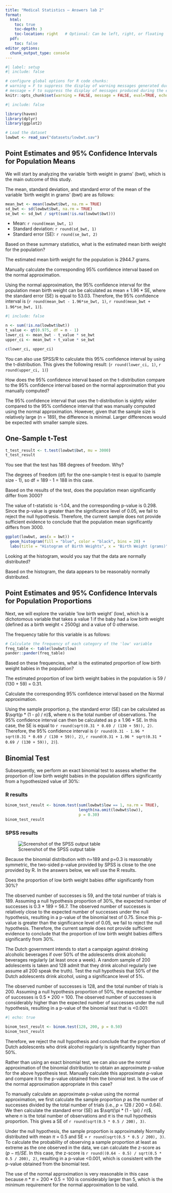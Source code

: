 ```yaml
---
title: "Medical Statistics – Answers lab 2"
format: 
  html:
    toc: true       
    toc-depth: 3    
    toc-location: right   # Optional: Can be left, right, or floating    
  pdf:
    toc: false      
editor_options:
  chunk_output_type: console
---
```


```r
#| label: setup
#| include: false

# configure global options for R code chunks:
# warning = F to suppress the display of warning messages generated during the execution of code chunks
# message = F to suppress the display of messages produced during the execution of code chunks
knitr::opts_chunk$set(warning = FALSE, message = FALSE, eval=TRUE, echo = FALSE)
```

```r
#| include: false

library(haven)
library(dplyr)
library(ggplot2)

# Load the dataset
lowbwt <- read_sav("datasets/lowbwt.sav")
```

## Point Estimates and 95% Confidence Intervals for Population Means

We will start by analyzing the variable 'birth weight in grams' (bwt), which is the main outcome of this study.

The mean, standard deviation, and standard error of the mean of the variable 'birth weight in grams' (bwt) are as follows:

```r
mean_bwt <- mean(lowbwt$bwt, na.rm = TRUE)
sd_bwt <- sd(lowbwt$bwt, na.rm = TRUE)
se_bwt <- sd_bwt / sqrt(sum(!is.na(lowbwt$bwt)))
```

- Mean: `r round(mean_bwt, 1)`
- Standard deviation: `r round(sd_bwt, 1)`
- Standard error (SE): `r round(se_bwt, 2)`

::: {.callout-important icon=false title="Question 1"}
Based on these summary statistics, what is the estimated mean birth weight for the population?
:::

::: {.callout-tip icon=false title="Answer question 1"}
The estimated mean birth weight for the population is 2944.7 grams.
:::

::: {.callout-important icon=false title="Question 2"}
Manually calculate the corresponding 95% confidence interval based on the normal approximation.
:::

::: {.callout-tip icon=false title="Answer question 2"}
Using the normal approximation, the 95% confidence interval for the population mean birth weight can be calculated as mean ± 1.96 * SE, where the standard error (SE) is equal to 53.03. Therefore, the 95% confidence interval is (`r round(mean_bwt - 1.96*se_bwt, 1)`, `r round(mean_bwt + 1.96*se_bwt, 1)`).
:::

```r
#| include: false

n <- sum(!is.na(lowbwt$bwt))
t_value <- qt(0.975, df = n - 1)
lower_ci <- mean_bwt - t_value * se_bwt
upper_ci <- mean_bwt + t_value * se_bwt

c(lower_ci, upper_ci)
```

You can also use SPSS/R to calculate this 95% confidence interval by using the t-distribution. This gives the following result:
(`r round(lower_ci, 1)`, `r round(upper_ci, 1)`)

::: {.callout-important icon=false title="Question 3"}
How does the 95% confidence interval based on the t-distribution compare to the 95% confidence interval based on the normal approximation that you manually computed?
:::

::: {.callout-tip icon=false title="Answer question 3"}
The 95% confidence interval that uses the t-distribution is sightly wider compared to the 95% confidence interval that was manually computed using the normal approximation. However, given that the sample size is relatively large (n = 189), the difference is minimal. Larger differences would be expected with smaller sample sizes.
:::

## One-Sample t-Test

```r
t_test_result <- t.test(lowbwt$bwt, mu = 3000)
t_test_result
```

::: {.callout-important icon=false title="Question 4"}
You see that the test has 188 degrees of freedom. Why?
:::

::: {.callout-tip icon=false title="Answer question 5"}
The degrees of freedom (df) for the one-sample t-test is equal to (sample size - 1), so df = 189 - 1 = 188 in this case.
:::

::: {.callout-important icon=false title="Question 5"}
Based on the results of the test, does the population mean significantly differ from 3000?
:::

::: {.callout-tip icon=false title="Answer question 5"}
The value of t-statistic is -1.04, and the corresponding p-value is 0.298. Since the p-value is greater than the significance level of 0.05, we fail to reject the null hypothesis. Therefore, the current sample does not provide sufficient evidence to conclude that the population mean significantly differs from 3000.
:::

```r
ggplot(lowbwt, aes(x = bwt)) +
  geom_histogram(fill = "blue", color = "black", bins = 20) +
  labs(title = "Histogram of Birth Weights", x = "Birth Weight (grams)", y = "Frequency")
```

::: {.callout-important icon=false title="Question 6"}
Looking at the histogram, would you say that the data are normally distributed?
:::

::: {.callout-tip icon=false title="Answer question 6"}
Based on the histogram, the data appears to be reasonably normally distributed.
:::

## Point Estimates and 95% Confidence Intervals for Population Proportions

Next, we will explore the variable 'low birth weight' (low), which is a dichotomous variable that takes a value 1 if the baby had a low birth weight (defined as a birth weight < 2500g) and a value of 0 otherwise.

The frequency table for this variable is as follows:

```r
# Calculate the frequency of each category of the 'low' variable
freq_table <- table(lowbwt$low)
pander::pander(freq_table)
```

::: {.callout-important icon=false title="Question 7"}
Based on these frequencies, what is the estimated proportion of low birth weight babies in the population?
:::

::: {.callout-tip icon=false title="Answer question 7"}
The estimated proportion of low birth weight babies in the population is 59 / (130 + 59) = 0.31.
:::

::: {.callout-important icon=false title="Question 8"}
Calculate the corresponding 95% confidence interval based on the Normal approximation.
:::

::: {.callout-tip icon=false title="Answer question 8"}
Using the sample proportion p, the standard error (SE) can be calculated as $\sqrt(p * (1 - p) / n)$, where n is the total number of observations. The 95% confidence interval can then be calculated as p ± 1.96 * SE. In this case, the SE is equal to `r round(sqrt(0.31 * 0.69 / (130 + 59)), 2)`. Therefore, the 95% confidence interval is (`r round(0.31 - 1.96 * sqrt(0.31 * 0.69 / (130 + 59)), 2)`, `r round(0.31 + 1.96 * sqrt(0.31 * 0.69 / (130 + 59)), 2)`).
:::

## Binomial Test

Subsequently, we perform an exact binomial test to assess whether the proportion of low birth weight babies in the population differs significantly from a hypothesized value of 30%:

### R results

```r
binom_test_result <- binom.test(sum(lowbwt$low == 1, na.rm = TRUE),
                                length(na.omit(lowbwt$low)),
                                p = 0.30)
binom_test_result
```

### SPSS results

![Screenshot of the SPSS output table](images/SPSS_lab2_q9.PNG)

Because the binomial distribution with n=189 and p=0.3 is reasonably symmetric, the two-sided p-value provided by SPSS is close to the one provided by R. In the answers below, we will use the R results.

::: {.callout-important icon=false title="Question 9"}
Does the proportion of low birth weight babies differ significantly from 30%?
:::

::: {.callout-tip icon=false title="Answer question 9"}
The observed number of successes is 59, and the total number of trials is 189. Assuming a null hypothesis proportion of 30%, the expected number of successes is 0.3 * 189 = 56.7. The observed number of successes is relatively close to the expected number of successes under the null hypothesis, resulting in a p-value of the binomial test of 0.75. Since this p-value is greater than the significance level of 0.05, we fail to reject the null hypothesis. Therefore, the current sample does not provide sufficient evidence to conclude that the proportion of low birth weight babies differs significantly from 30%.
:::

::: {.callout-important icon=false title="Question 10"}
The Dutch government intends to start a campaign against drinking alcoholic beverages if over 50% of the adolescents drink alcoholic beverages regularly (at least once a week). A random sample of 200 adolescents is taken and 128 admit that they drink alcohol regularly (we assume all 200 speak the truth). Test the null hypothesis that 50% of the Dutch adolescents drink alcohol, using a significance level of 5%.
:::

::: {.callout-tip icon=false title="Answer question 10"}
The observed number of successes is 128, and the total number of trials is 200. Assuming a null hypothesis proportion of 50%, the expected number of successes is 0.5 * 200 = 100. The observed number of successes is considerably higher than the expected number of successes under the null hypothesis, resulting in a p-value of the binomial test that is <0.001: 

```r
#| echo: true

binom_test_result <- binom.test(128, 200, p = 0.50)
binom_test_result
```
  
Therefore, we reject the null hypothesis and conclude that the proportion of Dutch adolescents who drink alcohol regularly is significantly higher than 50%.
:::

::: {.callout-important icon=false title="Question 11"}
Rather than using an exact binomial test, we can also use the normal approximation of the binomial distribution to obtain an approximate p-value for the above hypothesis test. Manually calculate this approximate p-value and compare it to the p-value obtained from the binomial test. Is the use of the normal approximation appropriate in this case?
::: 

::: {.callout-tip icon=false title="Answer question 11"}
To manually calculate an approximate p-value using the normal approximation, we first calculate the sample proportion $p$ as the number of successes divided by the total number of trials (i.e., $p$ = 128 / 200 = 0.64). We then calculate the standard error (SE) as $\sqrt(\pi * (1 - \pi) / n)$, where $n$ is the total number of observations and $\pi$ is the null hypothesis proportion. This gives a SE of `r round(sqrt(0.5 * 0.5 / 200), 3)`.

Under the null hypothesis, the sample proportion is approximately Normally distributed with mean $\pi$ = 0.5 and SE = `r round(sqrt(0.5 * 0.5 / 200), 3)`. To calculate the probability of observing a sample proportion at least as extreme as the one observed in the data, we can calculate the z-score as $(p - \pi) / SE$. In this case, the z-score is `r round((0.64 - 0.5) / sqrt(0.5 * 0.5 / 200), 2)`, resulting in a p-value <0.001, which is consistent with the p-value obtained from the binomial test.

The use of the normal approximation is very reasonable in this case because $n * \pi = 200 * 0.5 =100$ is considerably larger than 5, which is the minimum requirement for the normal approximation to be valid.
:::
